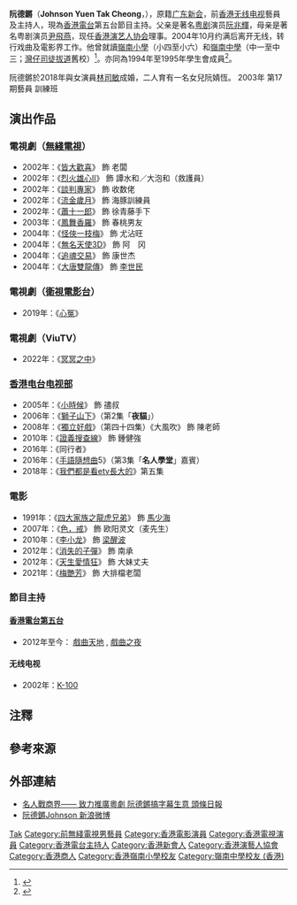{{藝人
| 姓名 = 阮德鏘
| 類型 = 男演員
| 圖片 = 
| 圖片簡介 = 
| 圖片尺寸 = 
| 綽號 = 阿肥
| 羅馬拼音 = Johnson Yuen
| 出生日期 = {{birth_date_and_age|1979|7|5}}
| 出生地點 = {{HKG-1959}}
| 國籍 = {{CNHK}}
| 籍貫 = [[廣東|廣東]][[新會|新會]]
| 逝世 = 
| 母校 = [[嶺南小學|嶺南小學]]<br>[[嶺南中學_(香港)|嶺南中學]]
| 配偶 = {{marriage|[[林司敏|林司敏]]|2018}}
| 兒女 = 女兒：阮婧恆 <br>{{birth_date_and_age|2018|7|16}}
| 親屬 = 父：[[阮兆輝|阮兆輝]]<br>母：[[尹飛燕|尹飛燕]]<br>姊：阮德璇
| 音樂類型 = 
| 職業 = 現時香港唯一集戲曲演員，電影演員，電視演員主持，電台主持，舞台劇演員於一身
| 活躍年代 = 2002年至今
| 經紀公司 = [[無綫電視|無綫電視]]（2002年至2004年）
| 獎項 = 西九藝術中心最佳新秀獎。金紫荊最佳新秀獎

| 網站 = 
| imdb = 1659300
}}

'''阮德鏘'''（'''Johnson Yuen Tak Cheong'''，{{bd|1979年|7月5日<ref>http://www.art-mate.net/?a=group&id=people&name=%E9%98%AE%E5%BE%B7%E9%8F%98{{dead link|date=2018年5月 |bot=InternetArchiveBot |fix-attempted=yes }} 阮德鏘</ref><ref>{{cite news|title=《色，戒》揭秘 默先生？哦，麥先生|url=http://hk.apple.nextmedia.com/supplement/culture/art/20071004/10243364|accessdate=2016-03-28|newspaper=《[[蘋果日報|蘋果日報]]》|date=2007-10-04}}</ref>||||Y阮}}），原籍[[广东|广东]][[新会|新会]]，前[[香港无线电视|香港无线电视]]藝員及主持人，現為[[香港電台|香港電台]]第五台節目主持。父亲是著名[[粤剧|粤剧]]演员[[阮兆輝|阮兆輝]]，母亲是著名粤剧演员[[尹飛燕|尹飛燕]]，现任[[香港演艺人协会|香港演艺人协会]]理事。2004年10月约满后离开无线，转行戏曲及電影界工作。他曾就讀[[嶺南小學|嶺南小學]]（小四至小六）{{noteTag|資料出自阮德鏘於2008年7月29日在Facebook公開群組「Lingnan Secondary School 《嶺南中學》- 灣仔司徒拔道」的貼文：「我係阮德鏘，花名阮狗。得閒add 我 90-92 小四至小六 92-95 F1-F3」。}}和[[嶺南中學_(香港)|嶺南中學]]（中一至中三；[[灣仔|灣仔]][[司徒拔道|司徒拔道]]舊校）<ref name="嶺南中學校友會第二屆幹事會">{{Cite web |url=http://www.lingnan.edu.hk/alumni/dl/2010.2/n1.pdf |title=嶺南中學校友會〈嶺南中學校友會第二屆幹事會〉 |access-date=2017-08-23 |archive-url=https://web.archive.org/web/20170823115444/http://www.lingnan.edu.hk/alumni/dl/2010.2/n1.pdf |archive-date=2017-08-23 |dead-url=yes }}</ref>。亦同為1994年至1995年學生會成員<ref name="1994年至1995年度香港嶺南中學學生會成員合照，由下至上第一排左四者為宋芝齡，第二排右二者為阮德鏘">{{Cite web |url=https://drive.google.com/file/d/1rqioM76C8d8XWf9LoJRFEo5CZi9sd9a6/view?usp=sharing |title=1994年至1995年度香港嶺南中學學生會成員合照，由下至上第一排左四者為宋芝齡，第二排右二者為阮德鏘，1995年 |accessdate=2019-02-13 |archive-date=2019-07-13 |archive-url=https://web.archive.org/web/20190713041346/https://drive.google.com/file/d/1rqioM76C8d8XWf9LoJRFEo5CZi9sd9a6/view?usp=sharing |dead-url=no }}</ref>。

阮德鏘於2018年與女演員[[林司敏|林司敏]]成婚，二人育有一名女兒阮婧恆。  2003年	第17期藝員 訓練班

==演出作品==
===電視劇（[[無綫電視|無綫電視]]）===
* 2002年：《[[皆大歡喜_(古裝電視劇)|皆大歡喜]]》 飾 老闆
* 2002年：《[[烈火雄心II|烈火雄心II]]》 飾 譚水和／大泡和（救護員）
* 2002年：《[[談判專家_(電視劇)|談判專家]]》 飾 收数佬
* 2002年：《[[流金歲月_(電視劇)|流金歲月]]》 飾 海豚訓練員
* 2002年：《[[蕭十一郎_(無綫電視劇)|蕭十一郎]]》 飾 徐青藤手下
* 2003年：《[[鳳舞香羅|鳳舞香羅]]》 飾 春桃男友
* 2004年：《[[怪俠一枝梅_(2004年電視劇)|怪俠一枝梅]]》 飾 尤沾旺
* 2004年：《[[無名天使3D|無名天使3D]]》 飾 阿　冈
* 2004年：《[[追魂交易|追魂交易]]》 飾 康世杰 
* 2004年：《[[大唐雙龍傳_(2004年電視劇)|大唐雙龍傳]]》 飾 [[李世民|李世民]]

===電視劇（[[衛視電影台|衛視電影台]]）===
* 2019年：《[[心冤|心冤]]》

===電視劇（ViuTV）===
*2022年：《[[冥冥之中|冥冥之中]]》

===[[香港电台电视部|香港电台电视部]]===
* 2005年：《[[小時候|小時候]]》 飾 孻叔
* 2006年：《[[獅子山下|獅子山下]]》（第2集「'''夜貓'''」）
* 2008年：《[[獨立好戲|獨立好戲]]》（第四十四集）《大風吹》 飾 陳老師
* 2010年：《[[證義搜查線|證義搜查線]]》 飾 鍾健強
* 2016年：《同行者》
* 2016年：《[[手語隨想曲|手語隨想曲]]5》（第3集「'''名人學堂'''」嘉賓）
* 2018年：《[[我們都是看etv長大的|我們都是看etv長大的]]》第五集

===電影===
* 1991年：《[[四大家族之龍虎兄弟|四大家族之龍虎兄弟]]》 飾 [[馬惜如|馬少海]]
* 2007年：《[[色，戒_(電影)|色，戒]]》 飾 欧阳灵文（麦先生）
* 2010年：《[[李小龍_(2010年電影)|李小龙]]》 飾 [[梁醒波|梁醒波]]
* 2012年：《[[消失的子彈|消失的子彈]]》 飾 南承
* 2012年：《[[天生愛情狂|天生愛情狂]]》 飾 大妹丈夫
* 2021年：《[[梅艷芳_(電影)|梅艷芳]]》 飾 大排檔老闆

===節目主持===
====[[香港電台第五台|香港電台第五台]]====
* 2012年至今： [[戲曲天地|戲曲天地]] , [[戲曲之夜|戲曲之夜]]

====无线电视====
* 2002年：[[K-100|K-100]]

==注釋==
{{noteFoot}}

==參考來源==
{{reflist}}

==外部連結==
*[http://news.hkheadline.com/dailynews/headline_news_detail_columnist.asp?id=139523&section_name=wtt&kw=107 名人戰商界—— 致力推廣粵劇 阮德鏘搞字幕生意 頭條日報] {{Wayback|url=http://news.hkheadline.com/dailynews/headline_news_detail_columnist.asp?id=139523&section_name=wtt&kw=107 |date=20190713041320 }}
*[http://www.weibo.com/u/1548497614/ 阮德鏘Johnson 新浪微博] {{Wayback|url=http://www.weibo.com/u/1548497614/ |date=20120120060400 }}

{{香港電台唱片騎師}}
{{DEFAULTSORT:Yuen}}
[[Category:阮姓|Tak]]
[[Category:前無綫電視男藝員|Category:前無綫電視男藝員]]
[[Category:香港電影演員|Category:香港電影演員]]
[[Category:香港電視演員|Category:香港電視演員]]
[[Category:香港電台主持人|Category:香港電台主持人]]
[[Category:香港新會人|Category:香港新會人]]
[[Category:香港演藝人協會|Category:香港演藝人協會]]
[[Category:香港商人|Category:香港商人]]
[[Category:香港嶺南小學校友|Category:香港嶺南小學校友]]
[[Category:嶺南中學校友_(香港)|Category:嶺南中學校友 (香港)]]